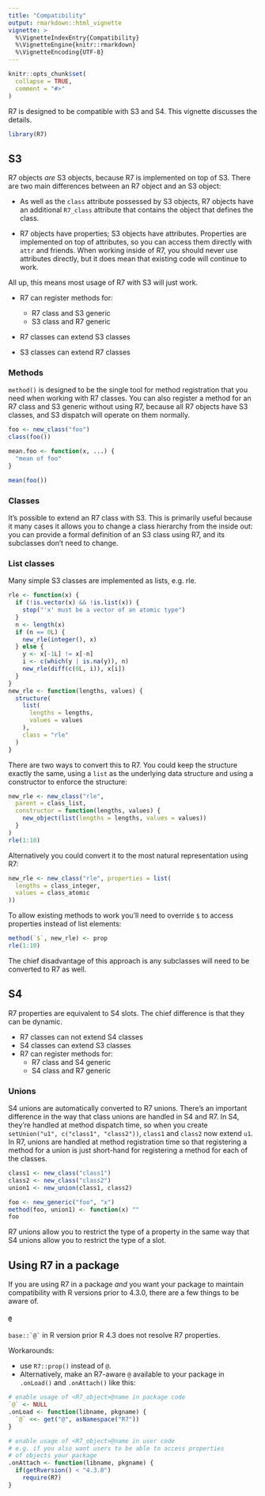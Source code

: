 ```yaml
---
title: "Compatibility"
output: rmarkdown::html_vignette
vignette: >
  %\VignetteIndexEntry{Compatibility}
  %\VignetteEngine{knitr::rmarkdown}
  %\VignetteEncoding{UTF-8}
---
```


```r
knitr::opts_chunk$set(
  collapse = TRUE,
  comment = "#>"
)
```

R7 is designed to be compatible with S3 and S4.
This vignette discusses the details.

```r
library(R7)
```

## S3

R7 objects *are* S3 objects, because R7 is implemented on top of S3.
There are two main differences between an R7 object and an S3 object:

-   As well as the `class` attribute possessed by S3 objects, R7 objects have an additional `R7_class` attribute that contains the object that defines the class.

-   R7 objects have properties; S3 objects have attributes.
    Properties are implemented on top of attributes, so you can access them directly with `attr` and friends.
    When working inside of R7, you should never use attributes directly, but it does mean that existing code will continue to work.

All up, this means most usage of R7 with S3 will just work.

-   R7 can register methods for:

    -   R7 class and S3 generic
    -   S3 class and R7 generic

-   R7 classes can extend S3 classes

-   S3 classes can extend R7 classes

### Methods

`method()` is designed to be the single tool for method registration that you need when working with R7 classes.
You can also register a method for an R7 class and S3 generic without using R7, because all R7 objects have S3 classes, and S3 dispatch will operate on them normally.

```r
foo <- new_class("foo")
class(foo())

mean.foo <- function(x, ...) {
  "mean of foo"
}

mean(foo())
```

### Classes

It's possible to extend an R7 class with S3.
This is primarily useful because it many cases it allows you to change a class hierarchy from the inside out: you can provide a formal definition of an S3 class using R7, and its subclasses don't need to change.

### List classes

Many simple S3 classes are implemented as lists, e.g. rle.

```r
rle <- function(x) {
  if (!is.vector(x) && !is.list(x)) {
    stop("'x' must be a vector of an atomic type")
  }
  n <- length(x)
  if (n == 0L) {
    new_rle(integer(), x)
  } else {
    y <- x[-1L] != x[-n]
    i <- c(which(y | is.na(y)), n)
    new_rle(diff(c(0L, i)), x[i])
  }
}
new_rle <- function(lengths, values) {
  structure(
    list(
      lengths = lengths, 
      values = values
    ),
    class = "rle"
  )
}
```

There are two ways to convert this to R7.
You could keep the structure exactly the same, using a `list` as the underlying data structure and using a constructor to enforce the structure:

```r
new_rle <- new_class("rle", 
  parent = class_list, 
  constructor = function(lengths, values) {
    new_object(list(lengths = lengths, values = values))
  }
)
rle(1:10)
```

Alternatively you could convert it to the most natural representation using R7:

```r
new_rle <- new_class("rle", properties = list(
  lengths = class_integer,
  values = class_atomic
))
```

To allow existing methods to work you'll need to override `$` to access properties instead of list elements:

```r
method(`$`, new_rle) <- prop
rle(1:10)
```

The chief disadvantage of this approach is any subclasses will need to be converted to R7 as well.

## S4

R7 properties are equivalent to S4 slots.
The chief difference is that they can be dynamic.

-   R7 classes can not extend S4 classes
-   S4 classes can extend S3 classes
-   R7 can register methods for:
    -   R7 class and S4 generic
    -   S4 class and R7 generic

### Unions

S4 unions are automatically converted to R7 unions.
There's an important difference in the way that class unions are handled in S4 and R7.
In S4, they're handled at method dispatch time, so when you create `setUnion("u1", c("class1", "class2"))`, `class1` and `class2` now extend `u1`.
In R7, unions are handled at method registration time so that registering a method for a union is just short-hand for registering a method for each of the classes.

```r
class1 <- new_class("class1")
class2 <- new_class("class2")
union1 <- new_union(class1, class2)

foo <- new_generic("foo", "x")
method(foo, union1) <- function(x) ""
foo
```

R7 unions allow you to restrict the type of a property in the same way that S4 unions allow you to restrict the type of a slot.


## Using R7 in a package

If you are using R7 in a package _and_ you want your package to maintain
compatibility with R versions prior to 4.3.0, there are a few things to be aware of. 

#### `@`

`` base::`@` `` in R version prior R 4.3 does not resolve R7 properties.

Workarounds:

-  use `R7::prop()` instead of `@`.
-  Alternatively, make an R7-aware `@` available to your package 
   in `.onLoad()` and `.onAttach()` like this: 
``` r
# enable usage of <R7_object>@name in package code
`@` <- NULL
.onLoad <- function(libname, pkgname) {
  `@` <<- get("@", asNamespace("R7"))
}

# enable usage of <R7_object>@name in user code
# e.g. if you also want users to be able to access properties
# of objects your package
.onAttach <- function(libname, pkgname) {
  if(getRversion() < "4.3.0")
    require(R7)
}
```


